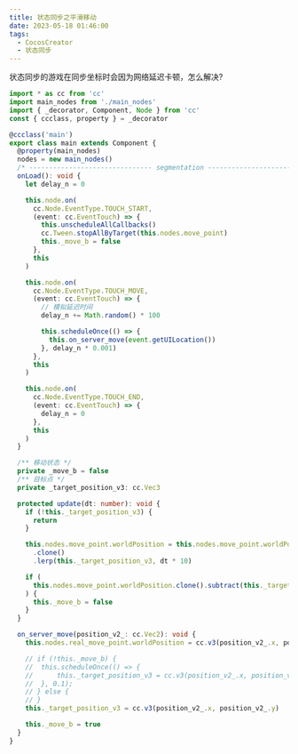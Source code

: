 ```yaml
---
title: 状态同步之平滑移动
date: 2023-05-18 01:46:00
tags:
  - CocosCreator
  - 状态同步
---
```


状态同步的游戏在同步坐标时会因为网络延迟卡顿，怎么解决?

```typescript
import * as cc from 'cc'
import main_nodes from './main_nodes'
import { _decorator, Component, Node } from 'cc'
const { ccclass, property } = _decorator

@ccclass('main')
export class main extends Component {
  @property(main_nodes)
  nodes = new main_nodes()
  /* ------------------------------- segmentation ------------------------------- */
  onLoad(): void {
    let delay_n = 0

    this.node.on(
      cc.Node.EventType.TOUCH_START,
      (event: cc.EventTouch) => {
        this.unscheduleAllCallbacks()
        cc.Tween.stopAllByTarget(this.nodes.move_point)
        this._move_b = false
      },
      this
    )

    this.node.on(
      cc.Node.EventType.TOUCH_MOVE,
      (event: cc.EventTouch) => {
        // 模拟延迟时间
        delay_n += Math.random() * 100

        this.scheduleOnce(() => {
          this.on_server_move(event.getUILocation())
        }, delay_n * 0.001)
      },
      this
    )

    this.node.on(
      cc.Node.EventType.TOUCH_END,
      (event: cc.EventTouch) => {
        delay_n = 0
      },
      this
    )
  }

  /** 移动状态 */
  private _move_b = false
  /** 目标点 */
  private _target_position_v3: cc.Vec3

  protected update(dt: number): void {
    if (!this._target_position_v3) {
      return
    }

    this.nodes.move_point.worldPosition = this.nodes.move_point.worldPosition
      .clone()
      .lerp(this._target_position_v3, dt * 10)

    if (
      this.nodes.move_point.worldPosition.clone().subtract(this._target_position_v3).lengthSqr() < 4
    ) {
      this._move_b = false
    }
  }

  on_server_move(position_v2_: cc.Vec2): void {
    this.nodes.real_move_point.worldPosition = cc.v3(position_v2_.x, position_v2_.y)

    // if (!this._move_b) {
    // 	this.scheduleOnce(() => {
    // 		this._target_position_v3 = cc.v3(position_v2_.x, position_v2_.y);
    // 	}, 0.1);
    // } else {
    // }
    this._target_position_v3 = cc.v3(position_v2_.x, position_v2_.y)

    this._move_b = true
  }
}
```

